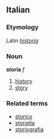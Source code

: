 ==Italian==
===Etymology===
Latin ''[[historia]]''
===Noun===
'''storia''' ''f''

# [[history]]
# [[story]]

===Related terms===
*[[storico]]
*[[storiella]]
*[[storiografia]]